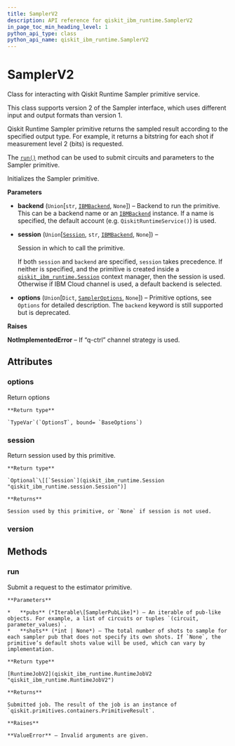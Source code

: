 ```yaml
---
title: SamplerV2
description: API reference for qiskit_ibm_runtime.SamplerV2
in_page_toc_min_heading_level: 1
python_api_type: class
python_api_name: qiskit_ibm_runtime.SamplerV2
---
```


# SamplerV2

<Class id="qiskit_ibm_runtime.SamplerV2" isDedicatedPage={true} github="https://github.com/Qiskit/qiskit-ibm-runtime/tree/stable/0.21/qiskit_ibm_runtime/sampler.py#L46-L137" signature="SamplerV2(backend=None, session=None, options=None)">
  Class for interacting with Qiskit Runtime Sampler primitive service.

  This class supports version 2 of the Sampler interface, which uses different input and output formats than version 1.

  Qiskit Runtime Sampler primitive returns the sampled result according to the specified output type. For example, it returns a bitstring for each shot if measurement level 2 (bits) is requested.

  The [`run()`](#qiskit_ibm_runtime.SamplerV2.run "qiskit_ibm_runtime.SamplerV2.run") method can be used to submit circuits and parameters to the Sampler primitive.

  Initializes the Sampler primitive.

  **Parameters**

  *   **backend** (`Union`\[`str`, [`IBMBackend`](qiskit_ibm_runtime.IBMBackend "qiskit_ibm_runtime.ibm_backend.IBMBackend"), `None`]) – Backend to run the primitive. This can be a backend name or an [`IBMBackend`](qiskit_ibm_runtime.IBMBackend "qiskit_ibm_runtime.IBMBackend") instance. If a name is specified, the default account (e.g. `QiskitRuntimeService()`) is used.

  *   **session** (`Union`\[[`Session`](qiskit_ibm_runtime.Session "qiskit_ibm_runtime.session.Session"), `str`, [`IBMBackend`](qiskit_ibm_runtime.IBMBackend "qiskit_ibm_runtime.ibm_backend.IBMBackend"), `None`]) –

      Session in which to call the primitive.

      If both `session` and `backend` are specified, `session` takes precedence. If neither is specified, and the primitive is created inside a [`qiskit_ibm_runtime.Session`](qiskit_ibm_runtime.Session "qiskit_ibm_runtime.Session") context manager, then the session is used. Otherwise if IBM Cloud channel is used, a default backend is selected.

  *   **options** (`Union`\[`Dict`, [`SamplerOptions`](qiskit_ibm_runtime.options.SamplerOptions "qiskit_ibm_runtime.options.sampler_options.SamplerOptions"), `None`]) – Primitive options, see `Options` for detailed description. The `backend` keyword is still supported but is deprecated.

  **Raises**

  **NotImplementedError** – If “q-ctrl” channel strategy is used.

  ## Attributes

  ### options

  <Attribute id="qiskit_ibm_runtime.SamplerV2.options" name="options" attributeTypeHint="SamplerOptions">
    Return options

    **Return type**

    `TypeVar`(`OptionsT`, bound= `BaseOptions`)
  </Attribute>

  ### session

  <Attribute id="qiskit_ibm_runtime.SamplerV2.session" name="session">
    Return session used by this primitive.

    **Return type**

    `Optional`\[[`Session`](qiskit_ibm_runtime.Session "qiskit_ibm_runtime.session.Session")]

    **Returns**

    Session used by this primitive, or `None` if session is not used.
  </Attribute>

  ### version

  <Attribute id="qiskit_ibm_runtime.SamplerV2.version" name="version" attributeValue="= 2" />

  ## Methods

  ### run

  <Function id="qiskit_ibm_runtime.SamplerV2.run" name="run" github="https://github.com/Qiskit/qiskit-ibm-runtime/tree/stable/0.21/qiskit_ibm_runtime/sampler.py#L97-L124" signature="run(pubs, *, shots=None)">
    Submit a request to the estimator primitive.

    **Parameters**

    *   **pubs** (*Iterable\[SamplerPubLike]*) – An iterable of pub-like objects. For example, a list of circuits or tuples `(circuit, parameter_values)`.
    *   **shots** (*int | None*) – The total number of shots to sample for each sampler pub that does not specify its own shots. If `None`, the primitive’s default shots value will be used, which can vary by implementation.

    **Return type**

    [RuntimeJobV2](qiskit_ibm_runtime.RuntimeJobV2 "qiskit_ibm_runtime.RuntimeJobV2")

    **Returns**

    Submitted job. The result of the job is an instance of `qiskit.primitives.containers.PrimitiveResult`.

    **Raises**

    **ValueError** – Invalid arguments are given.
  </Function>
</Class>

